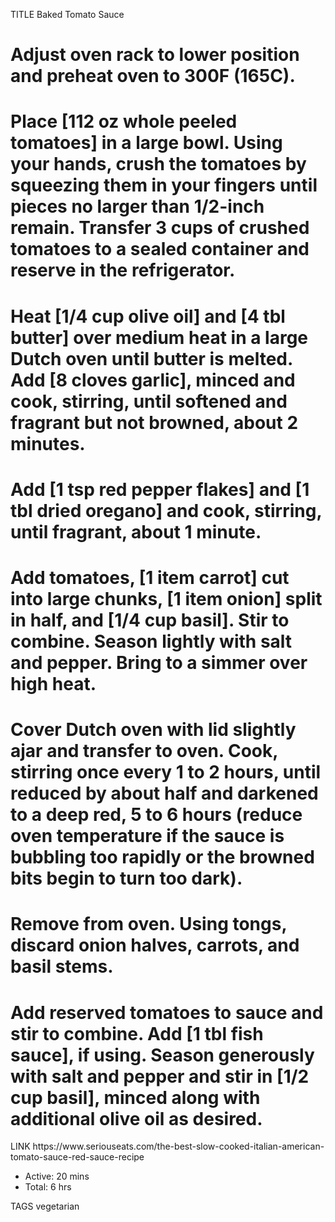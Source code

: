 TITLE Baked Tomato Sauce



# Adjust oven rack to lower position and preheat oven to 300F (165C).

# Place [112 oz whole peeled tomatoes] in a large bowl. Using your hands, crush the tomatoes by squeezing them in your fingers until pieces no larger than 1/2-inch remain. Transfer 3 cups of crushed tomatoes to a sealed container and reserve in the refrigerator.

# Heat [1/4 cup olive oil] and [4 tbl butter] over medium heat in a large Dutch oven until butter is melted. Add [8 cloves garlic], minced and cook, stirring, until softened and fragrant but not browned, about 2 minutes.

# Add [1 tsp red pepper flakes] and [1 tbl dried oregano] and cook, stirring, until fragrant, about 1 minute.

# Add tomatoes, [1 item carrot] cut into large chunks, [1 item onion] split in half, and [1/4 cup basil]. Stir to combine. Season lightly with salt and pepper. Bring to a simmer over high heat.

# Cover Dutch oven with lid slightly ajar and transfer to oven. Cook, stirring once every 1 to 2 hours, until reduced by about half and darkened to a deep red, 5 to 6 hours (reduce oven temperature if the sauce is bubbling too rapidly or the browned bits begin to turn too dark).

# Remove from oven. Using tongs, discard onion halves, carrots, and basil stems.

# Add reserved tomatoes to sauce and stir to combine. Add [1 tbl fish sauce], if using. Season generously with salt and pepper and stir in [1/2 cup basil], minced along with additional olive oil as desired.

LINK https://www.seriouseats.com/the-best-slow-cooked-italian-american-tomato-sauce-red-sauce-recipe

* Active: 20 mins
* Total: 6 hrs

TAGS vegetarian